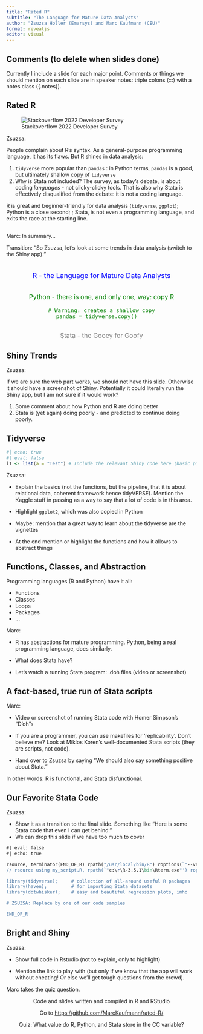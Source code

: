 ```yaml
---
title: "Rated R"
subtitle: "The Language for Mature Data Analysts"
author: "Zsuzsa Holler (Emarsys) and Marc Kaufmann (CEU)"
format: revealjs
editor: visual
---
```


## Comments (to delete when slides done)

Currently I include a slide for each major point. Comments or things we should mention on each slide are in speaker notes: triple colons (:::) with a notes class ({.notes}).

## Rated R

![Stackoverflow 2022 Developer Survey](stackoverflow-survey-2022-screenshot.png)

::: notes
Zsuzsa:

People complain about R's syntax. As a general-purpose programming language, it has its flaws. But R shines in data analysis:

1.  `tidyverse` more popular than `pandas` : in Python terms, `pandas` is a good, but ultimately shallow copy of `tidyverse`
2.  Why is Stata not included? The survey, as today's debate, is about coding *languages* - not clicky-clicky tools. That is also why Stata is effectively disqualified from the debate: it is not a coding language.

R is great and beginner-friendly for data analysis (`tidyverse`, `ggplot`); Python is a close second; ; Stata, is not even a programming language, and exits the race at the starting line.
:::

## 

::: notes
Marc: In summary...

Transition: "So Zsuzsa, let's look at some trends in data analysis (switch to the Shiny app)."
:::

::: {.fragment style="text-align: center; font-size: 1.3em; margin-bottom: 2em; color: blue; margin-top: 2em"}
R - the Language for Mature Data Analysts
:::

::: {.fragment style="text-align: center; font-size: 1.2em; margin-bottom: 2em; color: green"}
Python - there is one, and only one, way: copy R

``` .python
# Warning: creates a shallow copy
pandas = tidyverse.copy()   
```
:::

::: {.fragment style="text-align: center; font-size: 1.2em; color: grey"}
\$tata - the Gooey for Goofy
:::

## Shiny Trends

::: notes
Zsuzsa:

If we are sure the web part works, we should not have this slide. Otherwise it should have a screenshot of Shiny. Potentially it could literally run the Shiny app, but I am not sure if it would work?

1.  Some comment about how Python and R are doing better
2.  Stata is (yet again) doing poorly - and predicted to continue doing poorly.
:::

## Tidyverse

```r
#| echo: true
#| eval: false
l1 <- list(a = "Test") # Include the relevant Shiny code here (basic pipe etc)
```

::: notes
Zsuzsa:

-   Explain the basics (not the functions, but the pipeline, that it is about relational data, coherent framework hence tidyVERSE). Mention the Kaggle stuff in passing as a way to say that a lot of code is in this area.

-   Highlight `ggplot2`, which was also copied in Python

-   Maybe: mention that a great way to learn about the tidyverse are the vignettes

-   At the end mention or highlight the functions and how it allows to abstract things
:::

## Functions, Classes, and Abstraction

::: fragment
Programming languages (R and Python) have it all:
:::

::: incremental
-   Functions
-   Classes
-   Loops
-   Packages
-   ...
:::

::: notes
Marc:

-   R has abstractions for mature programming. Python, being a real programming language, does similarly.

-   What does Stata have?

-   Let's watch a running Stata program: .doh files (video or screenshot)
:::

## A fact-based, true run of Stata scripts

::: notes
Marc:

-   Video or screenshot of running Stata code with Homer Simpson's "D'oh"s

-   If you are a programmer, you can use makefiles for 'replicability'. Don't believe me? Look at Miklos Koren's well-documented Stata scripts (they are scripts, not code).

-   Hand over to Zsuzsa by saying "We should also say something positive about Stata."
:::

::: fragment
In other words: R is functional, and Stata disfunctional.
:::

## Our Favorite Stata Code

::: notes
Zsuzsa:

-   Show it as a transition to the final slide. Something like "Here is some Stata code that even I can get behind."
-   We can drop this slide if we have too much to cover
:::

```stata
#| eval: false
#| echo: true

rsource, terminator(END_OF_R) rpath("/usr/local/bin/R") roptions(`"--vanilla"')
// rsource using my_script.R, rpath(`"c:\r\R-3.5.1\bin\Rterm.exe"') roptions(`"--vanilla"')  // use this line instead if you run a windows box

library(tidyverse);     # collection of all-around useful R packages
library(haven);         # for importing Stata datasets
library(dotwhisker);    # easy and beautiful regression plots, imho

# ZSUZSA: Replace by one of our code samples

END_OF_R
```

## Bright and Shiny

::: notes
Zsuzsa:

-   Show full code in Rstudio (not to explain, only to highlight)

-   Mention the link to play with (but only if we know that the app will work without cheating! Or else we'll get tough questions from the crowd).

Marc takes the quiz question.
:::

::: {.fragment style="text-align: center;"}
Code and slides written and compiled in R and RStudio

Go to <https://github.com/MarcKaufmann/rated-R/>
:::

::: {.fragment style="text-align: center;"}
Quiz: What value do R, Python, and Stata store in the CC variable?
:::
